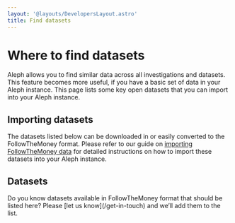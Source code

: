 ```yaml
---
layout: '@layouts/DevelopersLayout.astro'
title: Find datasets
---
```


# Where to find datasets

<p class="lead">Aleph allows you to find similar data across all investigations and datasets. This feature becomes more useful, if you have a basic set of data in your Aleph instance. This page lists some key open datasets that you can import into your Aleph instance.</p>

## Importing datasets

The datasets listed below can be downloaded in or easily converted to the FollowTheMoney format. Please refer to our guide on [importing FollowTheMoney data](/developers/how-to/data/import-data) for detailed instructions on how to import these datasets into your Aleph instance.

## Datasets

<Callout>
  Do you know datasets available in FollowTheMoney format that should be listed here? Please [let us know](/get-in-touch) and we’ll add them to the list.
</Callout>

<LinkCard
  title="OpenSanctions"
  text="Sanctions lists, databases of politicians and criminal figures can be a good way to find leads within other data. The OpenSanctions project generates consolidated sanctions data from multiple sources. OpenSanctions provides data in FollowTheMoney format, ready for import into your Aleph instance."
  link="https://www.opensanctions.org/datasets/"
/>

<LinkCard
  link="https://github.com/alephdata/offshoreleaks"
  title="ICIJ OffshoreLeaks"
  text="The International Consortium of Investigative Journalists has published data from its major investigations, including the Offshore Leaks (2013), Panama Papers (2016) and Paradise Papers (2017). We’ve developed a set of importers that convert this data to the FollowTheMoney format."
/>

<LinkCard
  link="https://investigraph.eu/"
  title="investigraph.eu"
  text="investigraph.eu collects datasets related to Europe and the European Union. All datasets are available in the FollowTheMoney format and ready for import into your Aleph instance. Datasets include the EU Transparency Register, EU Financial Sanctions Files, lists of EU authorities and officials, and more."
/>
